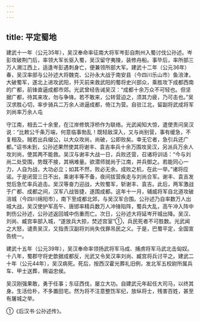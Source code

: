 ```yaml
---
---
---
```

title: 平定蜀地
---



建武十一年（公元35年），吴汉奉命率征南大将军岑彭自荆州入蜀讨伐公孙述。岑彭攻破荆门后，率领大军长驱入蜀，吴汉留守夷陵，装修舟船。事毕后，率所部三万人溯江西上，适逢岑彭遇刺身亡，便兼领所部大军。建武十二年（公元36年）春，吴汉率部与公孙述大将魏克、公孙永大战于南安县（今四川乐山市）鱼涪津，大破蜀军，遂北上进攻武阳，歼灭前来救武阳的蜀将史兴部众，乘胜攻下成都西南的广都，前锋直逼成都市郊。光武曾经告诫吴汉：“成都十余万众不可轻也。但坚据广都，待其来攻，勿与争锋。若不敢来，公转营迫之，须其力疲，乃可击也。”吴汉求胜心切，率步骑兵二万余人进逼成都，倚江为营。自驻江北，留副将武成将军刘尚率万余人屯

守江南，相去二十余里，在江岸修筑浮桥作为联络。光武闻知大惊，遣使责问吴汉说：“比敕公千条万端，何意临事勃乱！既轻敌深入，又与尚别营，事有缓急，不复相及。贼若出兵缀公，以大众攻尚，尚破，公即败矣。幸无它者，急引兵还广都。”诏书未到，公孙述果然使其将谢丰、袁吉率兵十余万围攻吴汉，另派兵万余人攻刘尚，使其两不能救。吴汉与谢丰大战一日，兵败还营，召诸将训话：“今与刘尚二处受围，势既不接，其祸难量。欲潜师就尚于江南，并兵御之。若能同心一力，人自为战，大功必立；如其不然，败必无余。成败之机，在此一举。”诸将应诺。于是闭营三日不出，乘谢丰等不备，夜间拔营疾走与刘尚合军。谢丰、袁吉发觉后急忙率兵追击。吴汉等奋力迎战，大败蜀军，斩谢丰、袁吉。此后，两军激战于广都、成都之间，汉军八战皆捷，遂围成都。这年十一月，辅威将军自北道攻破涪城（今四川绵阳市），南下至成都北郊，与吴汉军合围。公孙述乃自率数万人出城大战，吴汉使护军高午、唐邯率精兵数万人冲锋陷阵，蜀兵大乱，高午冲入阵中刺伤公孙述，公孙述返回城中伤重而亡。次日，公孙述大将延岑开城出降。吴汉、刘尚、臧宫率部入城，“遂放兵大掠，焚述宫室”①，兵民死者不可胜数。光武闻之大怒，谴责吴汉，又指责汉副将刘尚失伐罪吊民之义。于是，巴蜀平定，全国宣告统一。

建武十五年（公元39年），吴汉奉命率领扬武将军马成、捕虏将军马武北击匈奴。十八年，蜀郡守将史歆据成都反，光武又令吴汉率刘尚、臧宫将兵讨平之。建武二十年（公元44年），吴汉病死。死后，按西汉霍光葬礼旧例，发北军五校尉所属兵车、甲士送葬，赐谥忠侯。

吴汉刚强果敢，勇于任事；东征西伐，屡立大功。自建武元年起任大司马，以终其身。生活俭朴，不多置田宅。然为将不注意整饬军纪，放纵将士，残害百姓，甚至有屠城之举。

①《后汉书·公孙述传》。